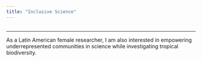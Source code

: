 ```yaml
---
title: "Inclusive Science"
---
```


## 

------------------------------------------------------------------------

As a Latin American female researcher, I am also interested in empowering underrepresented communities in science while investigating tropical biodiversity.
